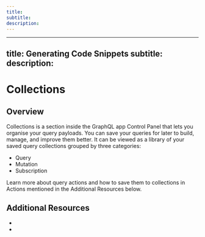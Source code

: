 ```yaml
--- 
title: 
subtitle: 
description: 
---
```


--- 
title: Generating Code Snippets 
subtitle: 
description: 
---
# Collections

## Overview

Collections is a section inside the GraphQL app Control Panel that lets you organise your query payloads. You can save your queries for later to build, manage, and improve them better. It can be viewed as a library of your saved query collections grouped by three categories:

- Query
- Mutation
- Subscription

Learn more about query actions and how to save them to collections in Actions mentioned in the Additional Resources below.

## Additional Resources

-
-

